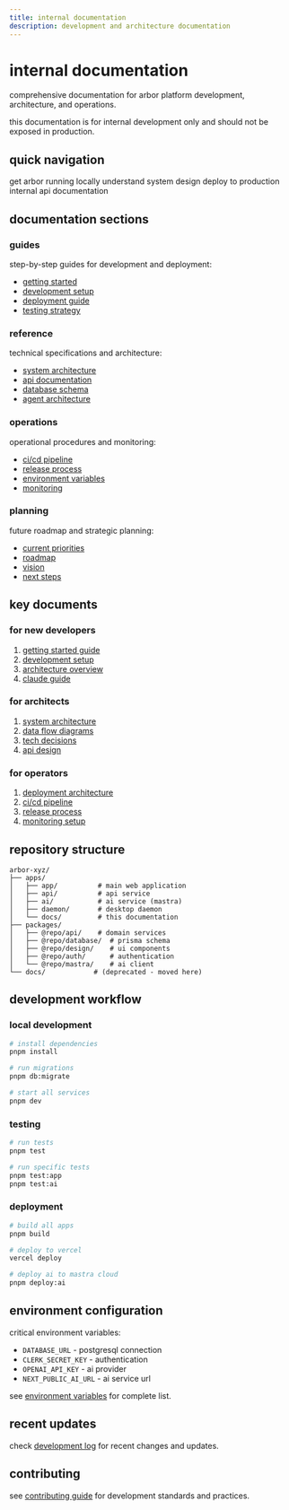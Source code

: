 ```yaml
---
title: internal documentation
description: development and architecture documentation
---
```


# internal documentation

comprehensive documentation for arbor platform development, architecture, and operations.

<Warning>
this documentation is for internal development only and should not be exposed in production.
</Warning>

## quick navigation

<CardGroup cols={2}>
  <Card title="development setup" icon="wrench" href="/internal/development-setup">
    get arbor running locally
  </Card>
  <Card title="architecture" icon="diagram-project" href="/internal/reference/architecture/system-overview">
    understand system design
  </Card>
  <Card title="deployment" icon="rocket" href="/internal/guides/deployment/deployment">
    deploy to production
  </Card>
  <Card title="api reference" icon="code" href="/internal/reference/api/endpoints">
    internal api documentation
  </Card>
</CardGroup>

## documentation sections

### guides
step-by-step guides for development and deployment:
- [getting started](/internal/guides/development/getting-started)
- [development setup](/internal/guides/development/development-setup)
- [deployment guide](/internal/guides/deployment/deployment)
- [testing strategy](/internal/guides/development/testing-strategy)

### reference
technical specifications and architecture:
- [system architecture](/internal/reference/architecture/system-overview)
- [api documentation](/internal/reference/api/)
- [database schema](/internal/reference/architecture/data-flow-diagrams)
- [agent architecture](/internal/reference/agents/)

### operations
operational procedures and monitoring:
- [ci/cd pipeline](/internal/operations/ci-cd-pipeline)
- [release process](/internal/operations/release-process)
- [environment variables](/internal/operations/state/environment-variables)
- [monitoring](/internal/operations/state/metrics-dashboard)

### planning
future roadmap and strategic planning:
- [current priorities](/internal/planning/current-priorities)
- [roadmap](/internal/planning/roadmap)
- [vision](/internal/planning/vision)
- [next steps](/internal/planning/next-steps)

## key documents

### for new developers
1. [getting started guide](/internal/guides/development/getting-started)
2. [development setup](/internal/development-setup)
3. [architecture overview](/internal/reference/architecture/system-overview)
4. [claude guide](/internal/CLAUDE)

### for architects
1. [system architecture](/internal/reference/architecture/platform-overview)
2. [data flow diagrams](/internal/reference/architecture/data-flow-diagrams)
3. [tech decisions](/internal/reference/architecture/tech/)
4. [api design](/internal/reference/api/integration-points)

### for operators
1. [deployment architecture](/internal/reference/architecture/deployment-architecture)
2. [ci/cd pipeline](/internal/operations/ci-cd-pipeline)
3. [release process](/internal/operations/release-process)
4. [monitoring setup](/internal/operations/state/metrics-dashboard)

## repository structure

```
arbor-xyz/
├── apps/
│   ├── app/          # main web application
│   ├── api/          # api service
│   ├── ai/           # ai service (mastra)
│   ├── daemon/       # desktop daemon
│   └── docs/         # this documentation
├── packages/
│   ├── @repo/api/    # domain services
│   ├── @repo/database/  # prisma schema
│   ├── @repo/design/    # ui components
│   ├── @repo/auth/      # authentication
│   └── @repo/mastra/    # ai client
└── docs/            # (deprecated - moved here)
```

## development workflow

### local development
```bash
# install dependencies
pnpm install

# run migrations
pnpm db:migrate

# start all services
pnpm dev
```

### testing
```bash
# run tests
pnpm test

# run specific tests
pnpm test:app
pnpm test:ai
```

### deployment
```bash
# build all apps
pnpm build

# deploy to vercel
vercel deploy

# deploy ai to mastra cloud
pnpm deploy:ai
```

## environment configuration

critical environment variables:
- `DATABASE_URL` - postgresql connection
- `CLERK_SECRET_KEY` - authentication
- `OPENAI_API_KEY` - ai provider
- `NEXT_PUBLIC_AI_URL` - ai service url

see [environment variables](/internal/operations/state/environment-variables) for complete list.

## recent updates

check [development log](/internal/operations/state/development-log) for recent changes and updates.

## contributing

see [contributing guide](/internal/contributing-guide) for development standards and practices.
